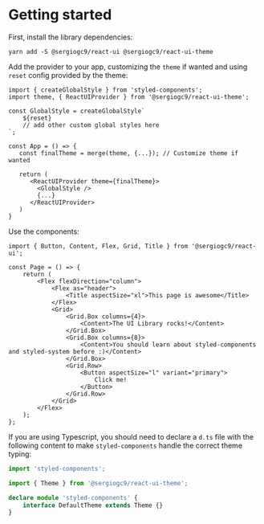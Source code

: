 
<Meta title="Theme/Getting Started" />

# Getting started

First, install the library dependencies:

```
yarn add -S @sergiogc9/react-ui @sergiogc9/react-ui-theme
```

Add the provider to your app, customizing the `theme` if wanted and using `reset` config provided by the theme:

```tsx
import { createGlobalStyle } from 'styled-components';
import theme, { ReactUIProvider } from '@sergiogc9/react-ui-theme';

const GlobalStyle = createGlobalStyle`
	${reset}
	// add other custom global styles here
`;

const App = () => {
   const finalTheme = merge(theme, {...}); // Customize theme if wanted

   return (
      <ReactUIProvider theme={finalTheme}>
	  	<GlobalStyle />
        {...}
      </ReactUIProvider>
   )
}
```

Use the components:

```tsx
import { Button, Content, Flex, Grid, Title } from '@sergiogc9/react-ui';

const Page = () => {
	return (
		<Flex flexDirection="column">
			<Flex as="header">
				<Title aspectSize="xl">This page is awesome</Title>
			</Flex>
			<Grid>
				<Grid.Box columns={4}>
					<Content>The UI Library rocks!</Content>
				</Grid.Box>
				<Grid.Box columns={8}>
					<Content>You should learn about styled-components and styled-system before :)</Content>
				</Grid.Box>
				<Grid.Row>
					<Button aspectSize="l" variant="primary">
						Click me!
					</Button>
				</Grid.Row>
			</Grid>
		</Flex>
	);
};
```

If you are using Typescript, you should need to declare a `d.ts` file with the following content to make `styled-components` handle the correct theme typing:

```ts
import 'styled-components';

import { Theme } from '@sergiogc9/react-ui-theme';

declare module 'styled-components' {
	interface DefaultTheme extends Theme {}
}
```
